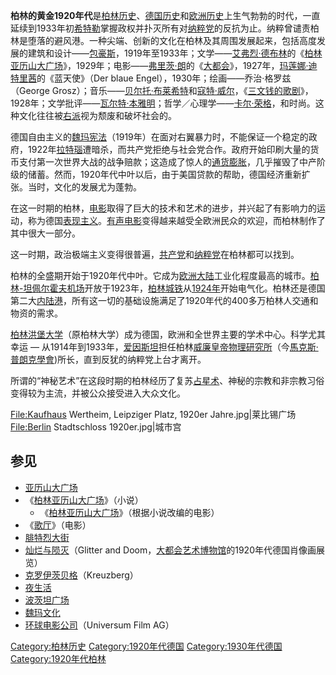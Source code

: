 {{noteTA
|1=zh-hans:克罗伊茨贝格;zh-hk:十字山;zh-tw:十字山;
}}
{{柏林歷史}}
'''柏林的黄金1920年代'''是[[柏林历史|柏林历史]]、[[德国历史|德国历史]]和[[欧洲历史|欧洲历史]]上生气勃勃的时代，一直延续到1933年初[[希特勒|希特勒]]掌握政权并扑灭所有对[[纳粹党|纳粹党]]的反抗为止。纳粹曾谴责柏林是堕落的避风港。一种尖端、创新的文化在柏林及其周围发展起来，包括高度发展的建筑和设计——[[包豪斯|包豪斯]]，1919年至1933年；文学——[[阿尔弗雷德·德布林|艾弗烈·德布林]]的《[[柏林亚历山大广场|柏林亚历山大广场]]》，1929年；电影——[[弗里茨·朗|弗里茨·朗]]的《[[大都会_(电影)|大都会]]》，1927年，[[玛莲娜·迪特里茜|玛莲娜·迪特里茜]]的《蓝天使》（Der blaue Engel），1930年；绘画——乔治·格罗兹（George Grosz）；音乐——[[贝尔托·布莱希特|贝尔托·布莱希特]]和[[寇特·威尔|寇特·威尔]]，《[[三文钱的歌剧|三文钱的歌剧]]》，1928年；文学批评——[[瓦尔特·本雅明|瓦尔特·本雅明]]；哲学／心理学——[[卡尔·荣格|卡尔·荣格]]，和时尚。这种文化往往被[[右派|右派]]视为颓废和破坏社会的。

德国自由主义的[[魏玛宪法|魏玛宪法]]（1919年）在面对右翼暴力时，不能保证一个稳定的政府，1922年[[瓦爾特·拉特瑙|拉特瑙]]遭暗杀，而共产党拒绝与社会党合作。政府开始印刷大量的货币支付第一次世界大战的战争赔款；这造成了惊人的[[通货膨胀|通货膨胀]]，几乎摧毁了中产阶级的储蓄。然而，1920年代中叶以后，由于美国贷款的帮助，德国经济重新扩张。当时，文化的发展尤为蓬勃。

在这一时期的柏林，[[德国电影|电影]]取得了巨大的技术和艺术的进步，并兴起了有影响力的运动，称为德国[[表现主义|表现主义]]。[[有声电影|有声电影]]变得越来越受全欧洲民众的欢迎，而柏林制作了其中很大一部分。  

这一时期，政治极端主义变得很普遍，[[德国共产党|共产党]]和[[纳粹党|纳粹党]]在柏林都可以找到。

柏林的全盛期开始于1920年代中叶。它成为[[欧洲大陆|欧洲大陆]]工业化程度最高的城市。[[柏林-坦佩尔霍夫机场|柏林-坦佩尔霍夫机场]]开放于1923年，[[柏林城铁|柏林城铁]]从[[1924年|1924年]]开始电气化。柏林还是德国第二大[[内陆港|内陆港]]，所有这一切的基础设施满足了1920年代的400多万柏林人交通和物资的需求。

[[柏林洪堡大学|柏林洪堡大学]]（原柏林大学）成为德国，欧洲和全世界主要的学术中心。科学尤其幸运 — 从1914年到1933年，[[爱因斯坦|爱因斯坦]]担任柏林[[威廉皇家物理研究所|威廉皇帝物理研究所]]（今[[馬克斯·普朗克學會|馬克斯·普朗克學會]])所长，直到反犹的纳粹党上台才离开。

所谓的“神秘艺术”在这段时期的柏林经历了复苏[[占星术|占星术]]、神秘的宗教和非宗教习俗变得较为主流，并被公众接受进入大众文化。

<gallery widths=180px heights=180px>
File:Kaufhaus Wertheim, Leipziger Platz, 1920er Jahre.jpg|莱比锡广场
File:Berlin Stadtschloss 1920er.jpg|城市宫
</gallery>

== 参见 ==
*[[亚历山大广场|亚历山大广场]]
*《[[柏林亚历山大广场|柏林亚历山大广场]]》（小说）
**《[[柏林亚历山大广场_(电影)|柏林亚历山大广场]]》（根据小说改编的电影）
*《[[歌厅（电影）|歌厅]]》（电影）
*[[腓特烈大街|腓特烈大街]]
*[[灿烂与陨灭|灿烂与陨灭]]（Glitter and Doom，[[大都会艺术博物馆|大都会艺术博物馆]]的1920年代德国肖像画展览）
*[[克罗伊茨贝格|克罗伊茨贝格]]（Kreuzberg）
*[[夜生活|夜生活]]
*[[波茨坦广场|波茨坦广场]]
*[[魏玛文化|魏玛文化]]
*[[环球电影公司|环球电影公司]]（Universum Film AG）

[[Category:柏林历史|Category:柏林历史]]
[[Category:1920年代德国|Category:1920年代德国]]
[[Category:1930年代德国|Category:1930年代德国]]
[[Category:1920年代柏林|Category:1920年代柏林]]
